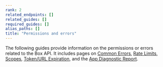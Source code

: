 ```yaml
---
rank: 2
related_endpoints: []
related_guides: []
required_guides: []
alias_paths: []
title: "Permissions and errors"
---
```

The following guides provide information on the permissions or errors related to
the Box API. It includes pages on [Common Errors][1], [Rate Limits][2],
[Scopes][3], [Token/URL Expiration][4], and the [App Diagnostic Report][5].

[1]: g://api-calls/permissions-and-errors/common-errors
[2]: g://api-calls/permissions-and-errors/rate-limits
[3]: g://api-calls/permissions-and-errors/scopes
[4]: g://api-calls/permissions-and-errors/expiration
[5]: g://api-calls/permissions-and-errors/app-diagnostics-report
